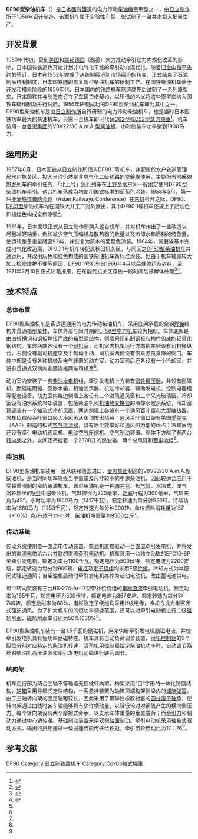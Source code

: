 {{noteTA
|G1=Railway
}}
{{Infobox Locomotive
| name = DF90
| image = 
| caption = 
| type = [[柴油机车|柴油机车]]
| origin = {{JAP}}
| builder = [[东芝|东芝]]
| buildmodel = 
| serialnumber = 
| builddate = 1956年
| totalproduction  = 1台
| user = {{flagicon|JPN}} [[日本国有铁道|日本国有铁道]]
| uicclass = [[Co-Co|Co-Co]]
| gauge = 1,067毫米
| wheeldiameter = 1,000毫米
| axleload = 15.75吨
| wheelbase = 
| bogies = 
| length = 16,330毫米（车钩中心距）
| width = 2,945毫米
| height = 4,000毫米
| weight = 94.50吨
| fuelcap = 2,800升
| lubecap = 500升
| watercap = 1,150升
| sandcap = 
| enginepower = 1,900马力（1,417千瓦）
| enginetype = [[MAN集團|MAN]] V8V22/30 A.m.A.
| transmission = 直—直流电
| generator =  EFC10-SP 
| tractionmotors = HS-274-Ar-17 × 6
| topspeed = 100公里/小時
| sustainedspeed = 29.9公里/小時
| poweroutput = 
| tractiveeffort = 28,350公斤（起动）<br />11,820公斤（持续）
| locobrakes = EL14AS[[空气制动|自动空气制动机]]、手制动
| locobrakepower = 
| locobrakeforce = 
| trainbrakes = 
| safety = 
| notes =
}}
'''DF90型柴油机车'''（{{lang-ja|DF90形ディーゼル機関車}}）是[[日本國有鐵道|日本國有鐵道]]的电力传动[[柴油機車|柴油機車]]車型之一，由[[日立製作所|日立制作所]]于1956年设计制造。该型机车属于实验性车型，仅试制了一台并未投入批量生产。

== 开发背景 ==
1950年代初，受到[[美国|美国]]和[[联邦德国|联邦德国]]（西德）大力推动牵引动力内燃化改革的影响，日本国有铁道也开始计划非电气化干线的牵引动力现代化。随着[[舊金山和約|旧金山和平条约]]的签订，日本在1952年完成了从[[统制经济|统制经济]]到[[市场经济|市场经济]]的转变，正式结束了[[石油|石油]]制品统制制度，日本国铁随即恢复新型柴油机车的研制工作。在国铁柴油机车处于开发和摸索阶段的1950年代，日本国内的铁路机车制造商先后试制了一系列原型车，日本国铁并与制造商订立了车辆贷借契约，以租借的名义将这些原型车纳入国铁车辆编制及进行试验，1956年研制成功的DF90型柴油机车即为其中之一。DF90型柴油机车是由[[日立製作所|日立制作所]]自行研制的电力传动柴油机车，也是当时日本国铁功率最大的柴油机车，只需一台机车即可代替[[日本國鐵C62型蒸汽機車|C62型]]或[[日本國鐵D52型蒸汽機車|D52型]][[蒸汽機車|蒸汽機車]]<ref name="df90">{{cite journal | author = 竹村伸一、小泉富土夫、立川昭三 | script-title = ja:1,900馬力ディーゼル電気機関車 | journal = 《日立評論》 | pages = 57-70 | publisher = 日立製作所 | language = ja  |date=1957年9月}}</ref>。机车装用一台[[MAN集團|曼恩集团]]的V8V22/30 A.m.A.型[[柴油机|柴油机]]，小时制装车功率达到1900马力。

== 运用历史 ==
1957年6月，日本国铁从日立制作所借入DF90 1号机车，并配属於水户铁道管理局水户机关区，投入当时仍然是非电气化二级线路的[[常磐線|常磐線]]使用，主要担当常磐線[[旅客列车|旅客列车]]的牵引任务，「北上号」[[急行列车|急行列车]]在[[上野站|上野]]至[[水戶車站|水户]]间一般固定使用DF90型柴油机车牵引。这台机车落成当初使用国铁标准的葡萄色涂装。1958年5月，第一届[[亚洲铁道首脑会议|亚洲铁道首脑会议]]（Asian Railways Conference）在[[东京|东京]]召开之际，DF90、[[日本國鐵DF41型柴油機車|DF41型]]柴油机车均在国铁大井工厂对外展出，其中DF90 1号机车还披上了奶油色和橘红色构成全新涂装<ref>{{Cite web |url=http://blogs.yahoo.co.jp/dmf31zs/60950512.html |script-title=ja:DF90形試作ディーゼル機関車 |accessdate=2014-03-09 |publisher= |date= |archive-date=2014-03-10 |archive-url=https://web.archive.org/web/20140310052804/http://blogs.yahoo.co.jp/dmf31zs/60950512.html |dead-url=no }}</ref>。

1961年，日本国铁正式从日立制作所购入这台机车，并对机车作出了一些改造以尽量减轻轴重，例如减少空气压缩机与散热器的数量以及冷却水和燃料的储备量，使运转整备重量降至92吨，并恢复为原本的葡萄色涂装。1964年，常磐線基本完成电气化改造后，DF90 1号机车转配属秋田机关区，与同区之[[日本國鐵DF50型柴油機車|DF50型柴油机车]]共通运用，并改用灰色和红色构成的国铁柴油机车新标准涂装。但由于机车轴重较大加上检修维护不便等原因，DF90 1号机车自1966年4月以后就停运及封存，至1971年2月10日正式除籍报废，在东能代机关区存放一段时间后被解体处理<ref>{{Cite web |url=http://www.biwa.ne.jp/~borldwin/df901.htm |script-title=ja:国鉄DF901号機 |accessdate=2014-03-09 |publisher= |date= |archive-date=2016-04-17 |archive-url=https://web.archive.org/web/20160417200635/http://www.biwa.ne.jp/~borldwin/df901.htm |dead-url=no }}</ref><ref>{{cite book |author= |script-title=ja:車輌アルバム５　国鉄DF40・90 |year=1990 |publisher={{lang|ja|レイルロード}} |location= |isbn= |language=ja }}</ref>。

== 技术特点 ==
=== 总体布置 ===
DF90型柴油机车是客货运通用的电力传动柴油机车，采用底架承载的全钢[[焊接|焊接]]结构非贯通箱型[[车体|车体]]，车体外形与同时期的[[日本國鐵EF58型電力機車|EF58型电力机车]]较为相似。车体底架是由四根槽钢和钢板焊接而成的箱型[[钢结构|钢结构]]，侧墙采用[[轧制|轧制]]钢板和构件组成的轻量化钢结构。车体两端各设有一个[[司机室|司机室]]，司机室内机车运行方向的左侧设有司机操纵台，右侧设有副司机座席及手制动手柄，司机室两侧设有供乘务员乘降的侧门。车体中部是设有各种机械及电气装置的动力室，动力室前后还各设有一个冷却室，并设有贯通式双侧内走廊连接两端司机室<ref name="df90" />。

动力室内安装了一套[[柴油发电机|柴油发电机]]组，牵引发电机上方装有[[涡轮增压器|涡轮增压器]]，并设有励磁机、励磁电阻器、膨胀水箱、机油滤清器、机油冷却器、辅助发电机、控制电器柜等配套设备，动力室内每边侧墙上各设有二个进风通风窗和三个采光玻璃窗。冷却室设有油水系统冷却装置，包括柴油机和[[机油|机油]][[热交换器|热交换器]]的冷却水散热系统，冷却室顶部装有一个轴流式冷却[[风扇|风扇]]，两边侧墙上各设有一个通风百叶窗和大型[[散热器|散热器]]，冷却风扇经百叶窗口吸入冷风再从车顶排出热风；通风百叶窗口装有美国[[愛美克|愛美克]]（AAF）制造的板式[[空气过滤器|空气过滤器]]，具有除尘效率好和通风阻力低的优点；冷却室内还设有牵引电动机通风机、[[压缩机|电动空气压缩机]]、[[空气制动|空气制动]]装置。车体下方除了有两台[[转向架|转向架]]之外，之间还吊挂着一个2800升的燃油箱、两个总风缸和[[蓄电池|蓄电池]]组<ref name="df90" />。

=== 柴油机 ===
DF90型柴油机车装用一台从联邦德国进口、[[MAN集團|曼恩集团]]制造的V8V22/30 A.m.A.型柴油机，是当时同功率等级当中重量及尺寸较小的中速柴油机，因此较适合应用于受轴重限制的窄轨柴油机车。该型柴油机是一种[[四冲程|四冲程]]、16[[气缸|气缸]]、水冷式、废气涡轮增压的[[V型引擎|V型]]中速柴油机，气缸直径为220毫米，[[活塞|活塞]]行程为300毫米，气缸夹角为45°。小时功率为1900马力（1417千瓦），额定转速为每分钟950转。持续功率为1680马力（1253千瓦），额定转速为每分钟900转。单位燃料消耗量为157（+10%）克/有效马力·小时，柴油机净重量为9500公斤<ref name="df90" />。

=== 传动系统 ===
传动系统使用直—直流电传动装置，柴油机直接驱动一台[[直流發電機|直流牵引发电机]]，并将发出的[[直流电|直流电]]供给六台[[並聯電路|并联]]的直流[[牵引电动机|牵引电动机]]。机车装用一台独立励磁的EFC10-SP型牵引发电机，额定功率为1100千瓦，额定电压为500伏特，额定电流为2200安培，额定转速为每分钟900转，[[电枢|电枢]]及[[定子|定子]][[绕组|绕组]]均采用F级[[绝缘|绝缘]]，冷却方式为半密闭式强迫通风；当柴油机启动时牵引发电机亦作为起动电动机，改由蓄电池供电。

每个转向架装有三台HS-274-Ar-17型带补偿绕组的[[直流电动机|串励直流]]牵引电动机，额定功率为165千瓦，额定电压为500伏特，额定电流为367安培，额定转速为每分钟740转，额定励磁率为68%，电枢及定子绕组均采用H级绝缘，冷却方式为半密闭式强迫通风。为了扩大机车的的恒功率调速范围，还可以对牵引电动机进行二级[[磁场削弱|磁场削弱]]，磁场削弱率分别为50%和30%<ref name="df90" />。

DF90型柴油机车装有一台1.5千瓦的励磁机，用来供给牵引发电机励磁电流，并使牵引发电机具有恒功率励磁特性。机车具有自动负荷调节装置，[[司机控制器|司机控制器]]的9个级位分别对应特定的柴油机转速，当司机用控制器给定柴油机功率时，自动调节系统对柴油机高压油泵和牵引发电机励磁进行联合调节。

=== 转向架 ===
机车走行部为两台三轴不等轴距无摇枕转向架，构架采用“目”字形的一体化铸钢结构，[[轴箱|轴箱]]采用导框式定位结构，一系悬挂装置为轴箱顶端构架侧梁内的[[螺旋弹簧|螺旋弹簧]]。由于三轴转向架的固定轴距较长，因此采用了带弹性橡胶衬套的[[轴承|圆柱滚子轴承]]，使转向架通过曲线时各车轴能够具有少许横动量，以降低轮对对钢轨产生的横向侧压力。每个转向架设有两个摩擦式旁承，以支承车体重量的垂直载荷；而[[牵引力|牵引力]]和制动力通过中心销传递。基础制动装置采用双侧[[踏面制动|踏面制动]]。牵引电动机采用[[轴悬式|轴悬式]]驱动方式，输出的[[扭矩|扭矩]]通过一级减速[[齿轮|齿轮]]传递给[[轮对|轮对]]，牵引齿轮传动比为17：76<ref name="df90" />。

==参考文献==
{{Portal|日本鐵路}}
{{Reflist}}

{{日本國鐵柴油機車}}

{{DEFAULTSORT:JNR DF90}}
[[Category:日本國有鐵道柴油機車|DF90]]
[[Category:日立制铁路机车|Category:日立制铁路机车]]
[[Category:Co-Co軸式機車|Category:Co-Co軸式機車]]